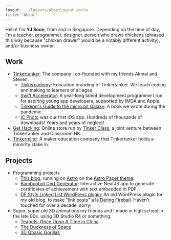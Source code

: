 ```yaml
---
layout: ../layouts/AboutLayout.astro
title: "About"
---
```



Hello! I'm **YJ Soon**, from and in Singapore. Depending on the time of day, I'm a teacher, programmer, designer, person who draws chickens (phrased this way because "chicken drawer" would be a notably different activity), and/or business owner.

<Socials />

## Work

- [Tinkertanker](https://tinkertanker.com): The company I co-founded with my friends Akmal and Steven.
  - [Tinkercademy](https://tinkercademy.com): Education branding of Tinkertanker. We teach coding and making to learners of all ages.
  - [Swift Accelerator](https://swiftinsg.org): A year-long talent development programme I run for aspiring young app developers, supported by IMDA and Apple.
  - [Tinkerer's Guide to the micro:bit Galaxy](https://tgttmg.tk.sg): A book we wrote during the pandemic.
  - [IC Photo](https://icphoto.tinkertanker.com) was our first iOS app. Hundreds of thousands of downloads! Years and years of neglect!
- [Get Hacking](https://gethacking.com): Online store run by [Tinker Class](https://tinkerclass.tech), a joint venture between Tinkertanker and Classroom HK.
- [Tinkermind](https://tinkermind.sg): A maker education company that Tinkertanker holds a minority stake in.

## Projects

- Programming projects
  - [This blog](https://github.com/yjsoon/blog), running on [Astro](https://astro.build) on the [Astro Paper theme](https://github.com/satnaing/astro-paper).
  - [Bamboobot Cert Generator](https://github.com/tinkertanker/bamboobot-cert-generator): Interactive NextJS app to generate certificates of achievement with text embedded in PDF.
  - [DF Style Linked List WordPress plugin](https://github.com/yjsoon/df-style-linked-list_wordpress-plugin): An old WordPress plugin for my old blog, to make "link posts" a la [Daring Fireball](https://daringfireball.net). Haven't touched for over a decade, sorry!
- Super, super old 3D animations my friends and I made in high school in the late 90s, using 3D Studio R4 or something:
  - [Teapots: Once Upon A Time in China](https://youtube.com/watch?v=Mw1mhCZvwLQ)
  - [The Duckness of Space](https://youtube.com/watch?v=vuekAy5mGec)
  - [3D Qbasic Gorillas](https://www.youtube.com/watch?v=rm7kP7eSrD8)

